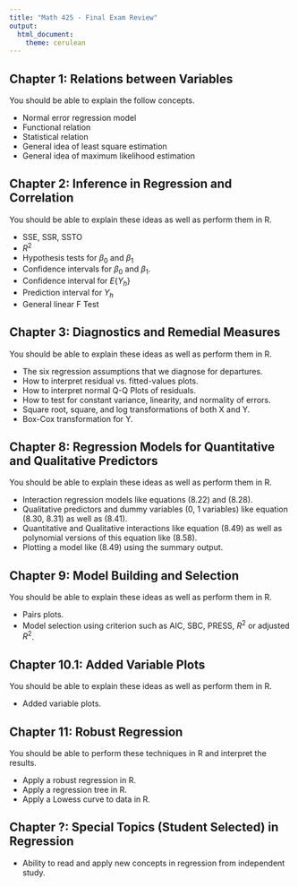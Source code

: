```yaml
---
title: "Math 425 - Final Exam Review"
output: 
  html_document:
    theme: cerulean
---
```


## Chapter 1: Relations between Variables

You should be able to explain the follow concepts.

* Normal error regression model 
* Functional relation
* Statistical relation
* General idea of least square estimation
* General idea of maximum likelihood estimation

## Chapter 2: Inference in Regression and Correlation

You should be able to explain these ideas as well as perform them in R.

* SSE, SSR, SSTO
* $R^2$
* Hypothesis tests for $\beta_0$ and $\beta_1$
* Confidence intervals for $\beta_0$ and $\beta_1$.
* Confidence interval for $E\{Y_h\}$
* Prediction interval for $Y_h$
* General linear F Test


## Chapter 3: Diagnostics and Remedial Measures

You should be able to explain these ideas as well as perform them in R.

* The six regression assumptions that we diagnose for departures.
* How to interpret residual vs. fitted-values plots.
* How to interpret normal Q-Q Plots of residuals.
* How to test for constant variance, linearity, and normality of errors.
* Square root, square, and log transformations of both X and Y.
* Box-Cox transformation for Y.


## Chapter 8: Regression Models for Quantitative and Qualitative Predictors

You should be able to explain these ideas as well as perform them in R.

* Interaction regression models like equations (8.22) and (8.28).
* Qualitative predictors and dummy variables (0, 1 variables) like equation (8.30, 8.31) as well as (8.41).
* Quantitative and Qualitative interactions like equation (8.49) as well as polynomial versions of this equation like (8.58).
* Plotting a model like (8.49) using the summary output.


## Chapter 9: Model Building and Selection

You should be able to explain these ideas as well as perform them in R.

* Pairs plots.
* Model selection using criterion such as AIC, SBC, PRESS, $R^2$ or adjusted $R^2$.


## Chapter 10.1: Added Variable Plots

You should be able to explain these ideas as well as perform them in R.

* Added variable plots.

## Chapter 11: Robust Regression

You should be able to perform these techniques in R and interpret the results.

* Apply a robust regression in R.
* Apply a regression tree in R.
* Apply a Lowess curve to data in R.

## Chapter ?: Special Topics (Student Selected) in Regression

* Ability to read and apply new concepts in regression from independent study.



